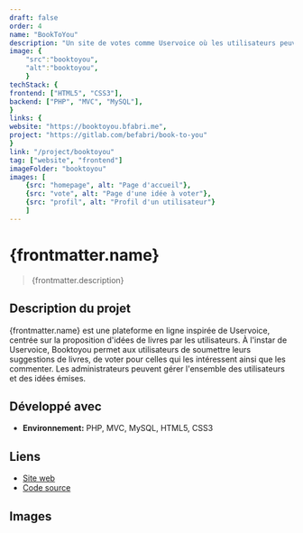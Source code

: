 ```yaml
---
draft: false
order: 4
name: "BookToYou"
description: "Un site de votes comme Uservoice où les utilisateurs peuvent proposer des idées de livres et pourront alors voter et/ou commenter pour les livres qu'ils souhaitent."
image: {
    "src":"booktoyou", 
    "alt":"booktoyou",
    }
techStack: {
frontend: ["HTML5", "CSS3"],
backend: ["PHP", "MVC", "MySQL"],
}
links: {
website: "https://booktoyou.bfabri.me",
project: "https://gitlab.com/befabri/book-to-you"
}
link: "/project/booktoyou"
tag: ["website", "frontend"]
imageFolder: "booktoyou"
images: [
    {src: "homepage", alt: "Page d'accueil"},
    {src: "vote", alt: "Page d'une idée à voter"},
    {src: "profil", alt: "Profil d'un utilisateur"}
    ]
---
```


# {frontmatter.name}

> {frontmatter.description}

## Description du projet

{frontmatter.name} est une plateforme en ligne inspirée de Uservoice, centrée sur la proposition d'idées de livres par les utilisateurs. À l'instar de Uservoice, Booktoyou permet aux utilisateurs de soumettre leurs suggestions de livres, de voter pour celles qui les intéressent ainsi que les commenter.
Les administrateurs peuvent gérer l'ensemble des utilisateurs et des idées émises.

## Développé avec

-   **Environnement:** PHP, MVC, MySQL, HTML5, CSS3

## Liens

-   [Site web](https://booktoyou.bfabri.me)
-   [Code source](https://gitlab.com/befabri/book-to-you)

## Images

